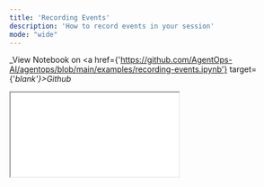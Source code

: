 ```yaml
---
title: 'Recording Events'
description: 'How to record events in your session'
mode: "wide"
---
```

_View Notebook on <a href={'https://github.com/AgentOps-AI/agentops/blob/main/examples/recording-events.ipynb'} target={'_blank'}>Github</a>_

<iframe id="iframe" src={'notebooks/recording-events.html'}></iframe>

<script type="module" src="/scripts/full_iframe.js"></script>

